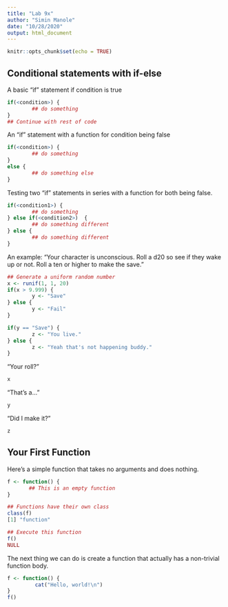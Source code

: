 ```yaml
---
title: "Lab 9x"
author: "Simin Manole"
date: "10/28/2020"
output: html_document
---
```


```r
knitr::opts_chunk$set(echo = TRUE)
```

## Conditional statements with if-else
A basic "if" statement if condition is true
```r
if(<condition>) {
        ## do something
} 
## Continue with rest of code
```

An "if" statement with a function for condition being false
```r
if(<condition>) {
        ## do something
} 
else {
        ## do something else
}
```

Testing two "if" statements in series with a function for both being false.
```r
if(<condition1>) {
        ## do something
} else if(<condition2>)  {
        ## do something different
} else {
        ## do something different
}
```

An example:
  "Your character is unconscious. Roll a d20 so see if they wake up or not. Roll a ten or higher to make the save."
```r
## Generate a uniform random number
x <- runif(1, 1, 20)  
if(x > 9.999) {
        y <- "Save"
} else {
        y <- "Fail"
}

if(y == "Save") {
        z <- "You live."
} else {
        z <- "Yeah that's not happening buddy."
}
```

"Your roll?"
```r
x
```

"That's a..." 
```r
y
```

"Did I make it?"
```r
z
```

## Your First Function
Here’s a simple function that takes no arguments and does nothing.
```r
f <- function() {
       ## This is an empty function
}

## Functions have their own class
class(f)  
[1] "function"

## Execute this function
f()       
NULL
```

The next thing we can do is create a function that actually has a non-trivial function body.
```r
f <- function() {
         cat("Hello, world!\n")
}
f()
```